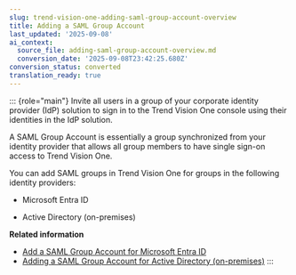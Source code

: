 ```yaml
---
slug: trend-vision-one-adding-saml-group-account-overview
title: Adding a SAML Group Account
last_updated: '2025-09-08'
ai_context:
  source_file: adding-saml-group-account-overview.md
  conversion_date: '2025-09-08T23:42:25.680Z'
conversion_status: converted
translation_ready: true
---
```


::: {role="main"}
Invite all users in a group of your corporate identity provider (IdP) solution to sign in to the Trend Vision One console using their identities in the IdP solution.

A SAML Group Account is essentially a group synchronized from your identity provider that allows all group members to have single sign-on access to Trend Vision One.

You can add SAML groups in Trend Vision One for groups in the following identity providers:

- Microsoft Entra ID

- Active Directory (on-premises)

**Related information**

- [Add a SAML Group Account for Microsoft Entra ID](adding-saml-group-account.md "Invite all users in a Microsoft Entra ID group to sign in to the Trend Vision One console using their identities in the IdP solution.")
- [Adding a SAML Group Account for Active Directory (on-premises)](adding-saml-group-account-ad-onprem.md "Invite all users in an Active Directory (on-premises) group to sign in to the Trend Vision One console using their identities in the IdP solution.")
:::
